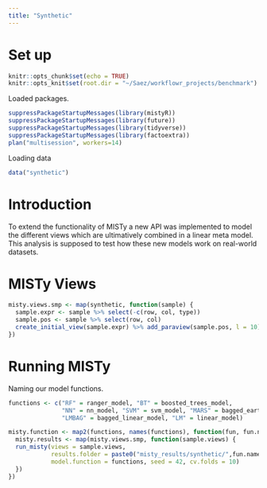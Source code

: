 ```yaml
---
title: "Synthetic"
---
```


# Set up

```r
knitr::opts_chunk$set(echo = TRUE)
knitr::opts_knit$set(root.dir = "~/Saez/workflowr_projects/benchmark")
```

Loaded packages.

```r
suppressPackageStartupMessages(library(mistyR))
suppressPackageStartupMessages(library(future))
suppressPackageStartupMessages(library(tidyverse))
suppressPackageStartupMessages(library(factoextra))
plan("multisession", workers=14)
```

Loading data

```r
data("synthetic")
```

# Introduction

To extend the functionality of MISTy a new API was implemented to model
the different views which are ultimatively combined in a linear meta model.
This analysis is supposed to test how these new models work on real-world 
datasets.

# MISTy Views

```r
misty.views.smp <- map(synthetic, function(sample) {
  sample.expr <- sample %>% select(-c(row, col, type))
  sample.pos <- sample %>% select(row, col)
  create_initial_view(sample.expr) %>% add_paraview(sample.pos, l = 10)
})
```

# Running MISTy

Naming our model functions.

```r
functions <- c("RF" = ranger_model, "BT" = boosted_trees_model, 
               "NN" = nn_model, "SVM" = svm_model, "MARS" = bagged_earth_model,
               "LMBAG" = bagged_linear_model, "LM" = linear_model)
```


```r
misty.function <- map2(functions, names(functions), function(fun, fun.name) {
  misty.results <- map(misty.views.smp, function(sample.views) {
  run_misty(views = sample.views, 
            results.folder = paste0("misty_results/synthetic/",fun.name), 
            model.function = functions, seed = 42, cv.folds = 10)
  })
})
```

